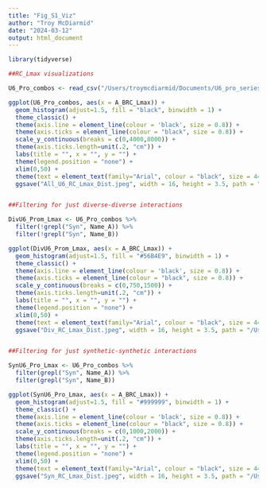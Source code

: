 ```yaml
---
title: "Fig_S1_Viz"
author: "Troy McDiarmid"
date: "2024-03-12"
output: html_document
---
```


```r

library(tidyverse)

```

```r
##RC_Lmax visualizations

U6_Pro_combos <- read_csv("/Users/troymcdiarmid/Documents/U6_pro_series/Figs/Pub_Figs/FigS1_Final_Figure_Datasets/240208_U6_Pro_combos.csv")

ggplot(U6_Pro_combos, aes(x = A_BRC_Lmax)) +
  geom_histogram(adjust=1.5, fill = "black", binwidth = 1) +  
  theme_classic() +
  theme(axis.line = element_line(colour = 'black', size = 0.8)) +
  theme(axis.ticks = element_line(colour = "black", size = 0.8)) +
  scale_y_continuous(breaks = c(0,4000,8000)) +
  theme(axis.ticks.length=unit(.2, "cm")) +
  labs(title = "", x = "", y = "") +
  theme(legend.position = "none") +
  xlim(0,50) +
  theme(text = element_text(family="Arial", colour = "black", size = 44)) 
  ggsave("All_U6_RC_Lmax_Dist.jpeg", width = 16, height = 3.5, path = "/Users/troymcdiarmid/Documents/U6_pro_series/Figs/Pub_Figs/")


##Filtering for just diverse-diverse interactions

DivU6_Prom_Lmax <- U6_Pro_combos %>% 
  filter(!grepl("Syn", Name_A)) %>% 
  filter(!grepl("Syn", Name_B))  

ggplot(DivU6_Prom_Lmax, aes(x = A_BRC_Lmax)) +
  geom_histogram(adjust=1.5, fill = "#56B4E9", binwidth = 1) +  
  theme_classic() +
  theme(axis.line = element_line(colour = 'black', size = 0.8)) +
  theme(axis.ticks = element_line(colour = "black", size = 0.8)) +
  scale_y_continuous(breaks = c(0,750,1500)) +
  theme(axis.ticks.length=unit(.2, "cm")) +
  labs(title = "", x = "", y = "") +
  theme(legend.position = "none") +
  xlim(0,50) +
  theme(text = element_text(family="Arial", colour = "black", size = 44)) 
  ggsave("Div_RC_Lmax_Dist.jpeg", width = 16, height = 3.5, path = "/Users/troymcdiarmid/Documents/U6_pro_series/Figs/Pub_Figs/")


##Filtering for just synthetic-synthetic interactions

SynU6_Pro_Lmax <- U6_Pro_combos %>% 
  filter(grepl("Syn", Name_A)) %>% 
  filter(grepl("Syn", Name_B))  

ggplot(SynU6_Pro_Lmax, aes(x = A_BRC_Lmax)) +
  geom_histogram(adjust=1.5, fill = "#999999", binwidth = 1) +  
  theme_classic() +
  theme(axis.line = element_line(colour = 'black', size = 0.8)) +
  theme(axis.ticks = element_line(colour = "black", size = 0.8)) +
  scale_y_continuous(breaks = c(0,1000,2000)) +
  theme(axis.ticks.length=unit(.2, "cm")) +
  labs(title = "", x = "", y = "") +
  theme(legend.position = "none") +
  xlim(0,50) +
  theme(text = element_text(family="Arial", colour = "black", size = 44)) 
  ggsave("Syn_RC_Lmax_Dist.jpeg", width = 16, height = 3.5, path = "/Users/troymcdiarmid/Documents/U6_pro_series/Figs/Pub_Figs/")
```



